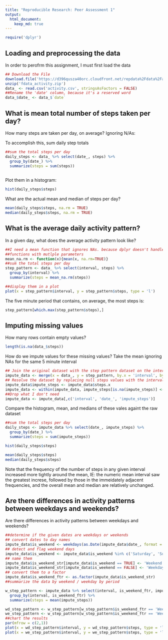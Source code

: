 ```yaml
---
title: "Reproducible Research: Peer Assessment 1"
output: 
  html_document:
    keep_md: true
---
```


```r
require('dplyr')
```

## Loading and preprocessing the data
In order to perofrm this assignment, I must first load the data 

```r
## Download the File
download.file('https://d396qusza40orc.cloudfront.net/repdata%2Fdata%2Factivity.zip', destfile = 'fdata_activity.zip')
unzip('fdata_activity.zip')
data_ <- read.csv('activity.csv', stringsAsFactors = FALSE)
##Rename the 'date' column, because it's a reserved word 
data_$date_ <- data_$`date`
```


## What is mean total number of steps taken per day?

How many steps are taken per day, on average? Ignoring N/As: 

To accomplish this, sum daily step totals

```r
##sum the total steps per day
daily_steps <- data_ %>% select(date_, steps) %>%
  group_by(date_) %>%
  summarize(steps = sum(steps))
  
```

Plot them in a histogram:

```r
hist(daily_steps$steps)
```

What are the actual mean and median of steps per day?

```r
mean(daily_steps$steps, na.rm = TRUE)
median(daily_steps$steps, na.rm = TRUE)
```

## What is the average daily activity pattern?

In a given day, what does the average activity pattern look like? 

```r
##I need a mean function that ignores NAs. because dplyr doesn't handle summary 
##functions with mutlple parameters
mean_na.rm <- function(x){mean(x, na.rm=TRUE)}
##sum the total steps per day
step_pattern <- data_ %>% select(interval, steps) %>%
  group_by(interval) %>%
  summarize(steps = mean_na.rm(steps))

##display them in a plot
plot(x = step_pattern$interval, y = step_pattern$steps, type = 'l')

```

The five minute period that contains, on average, the most steps is:

```r
step_pattern[which.max(step_pattern$steps),]
```

## Imputing missing values

How many rows contain empty values?

```r
length(is.na(data_$steps))
```

How do we impute values for these missing values? 
Take the mean ignoring NAs for the same 5 minute interval

```r
## Join the original dataset with the step pattern dataset on the interval as a key
impute_data <- merge(x = data_, y = step_pattern, by.x = 'interval', by.y = 'interval')
## Resolve the dataset by replacing null steps values with the interval average
impute_data$impute_steps <- impute_data$steps.x
impute_data <- within(impute_data, impute_steps[is.na(impute_steps)] <- steps.y[is.na(impute_steps)])
##Drop what I don't need
impute_data <- impute_data[,c('interval', 'date_', 'impute_steps')]
```

Compare the histogram, mean, and medians of these vales againt the raw dataset

```r
##sum the total steps per day
daily_steps <- impute_data %>% select(date_, impute_steps) %>%
  group_by(date_) %>%
  summarize(steps = sum(impute_steps))

hist(daily_steps$steps)

mean(daily_steps$steps)
median(daily_steps$steps)

```

Note that the frequency of the number of steps in any given interval increased more tightly around the mean, IE: the numeric mean interval saw the greatest increse, followed by those in the immeidately adjacent frequencies, and the overall mean and median are relatively unchanged. 


## Are there differences in activity patterns between weekdays and weekends?

Are there differences in activity patterns between weekdays and weekends?

```r
##determine if the given dates are weekdays or weekends
## convert dates to day names
impute_data$is_weekend <- weekdays(as.Date(impute_data$date_, format = "%Y-%m-%d"))
## detect and flag weekend days
impute_data$is_weekend <- impute_data$is_weekend %in% c('Saturday', 'Sunday')
## name them 
impute_data$is_weekend_str[impute_data$is_weekend == TRUE] <- 'Weekend' 
impute_data$is_weekend_str[impute_data$is_weekend == FALSE] <- 'Weekday' 
## convert them to a factor 
impute_data$is_weekend_ftr <- as.factor(impute_data$is_weekend_str)
##summarize the data by weekend / weekday by period 

w_step_pattern <- impute_data %>% select(interval, is_weekend_ftr, impute_steps) %>%
  group_by(interval, is_weekend_ftr) %>%
  summarize(steps = mean(impute_steps))

wd_step_pattern <- w_step_pattern[w_step_pattern$is_weekend_ftr == 'Weekday',]
we_step_pattern <- w_step_pattern[w_step_pattern$is_weekend_ftr == 'Weekend',]
##chart the results 
par(mfrow = c(2,1))
plot(x = wd_step_pattern$interval, y = wd_step_pattern$steps, type = 'l')
plot(x = we_step_pattern$interval, y = we_step_pattern$steps, type = 'l')
```

